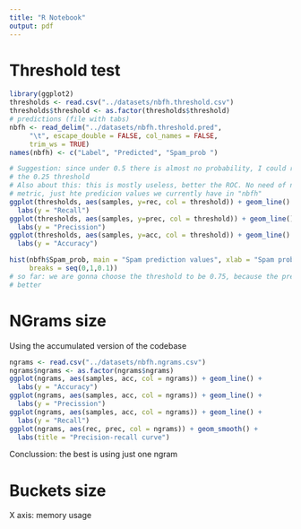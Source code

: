 ```yaml
---
title: "R Notebook"
output: pdf
---
```

# Threshold test
```r
library(ggplot2)
thresholds <- read.csv("../datasets/nbfh.threshold.csv")
thresholds$threshold <- as.factor(thresholds$threshold)
# predictions (file with tabs)
nbfh <- read_delim("../datasets/nbfh.threshold.pred",
     "\t", escape_double = FALSE, col_names = FALSE,
     trim_ws = TRUE)
names(nbfh) <- c("Label", "Predicted", "Spam_prob ")

# Suggestion: since under 0.5 there is almost no probability, I could remove
# the 0.25 threshold
# Also about this: this is mostly useless, better the ROC. No need of new 
# metric, just hte predicion values we currently have in "nbfh"
ggplot(thresholds, aes(samples, y=rec, col = threshold)) + geom_line() + 
  labs(y = "Recall")
ggplot(thresholds, aes(samples, y=prec, col = threshold)) + geom_line() + 
  labs(y = "Precission")
ggplot(thresholds, aes(samples, y=acc, col = threshold)) + geom_line() +
  labs(y = "Accuracy")

hist(nbfh$Spam_prob, main = "Spam prediction values", xlab = "Spam probability",
     breaks = seq(0,1,0.1))
# so far: we are gonna choose the threshold to be 0.75, because the precision is
# better

```

# NGrams size
Using the accumulated version of the codebase
```r
ngrams <- read.csv("../datasets/nbfh.ngrams.csv")
ngrams$ngrams <- as.factor(ngrams$ngrams)
ggplot(ngrams, aes(samples, acc, col = ngrams)) + geom_line() + 
  labs(y = "Accuracy")
ggplot(ngrams, aes(samples, acc, col = ngrams)) + geom_line() + 
  labs(y = "Precission")
ggplot(ngrams, aes(samples, acc, col = ngrams)) + geom_line() + 
  labs(y = "Recall")
ggplot(ngrams, aes(rec, prec, col = ngrams)) + geom_smooth() + 
  labs(title = "Precision-recall curve")
```
Conclussion: the best is using just one ngram

# Buckets size
X axis: memory usage

